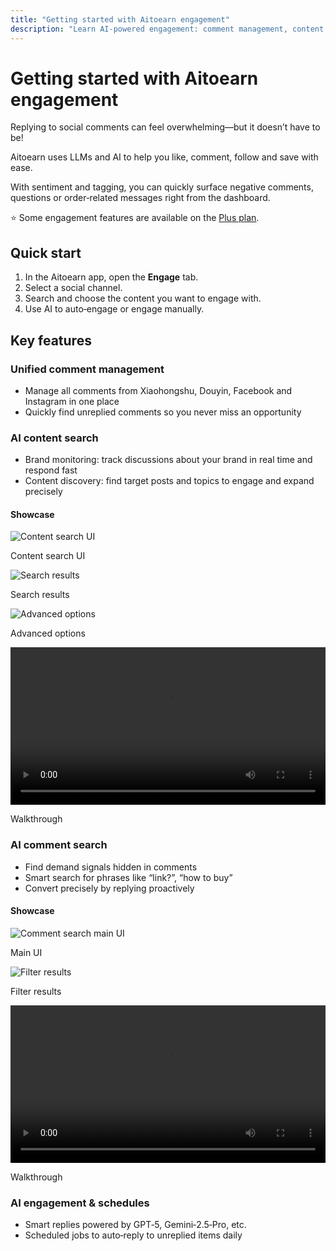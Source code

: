 ```yaml
---
title: "Getting started with Aitoearn engagement"
description: "Learn AI‑powered engagement: comment management, content search and auto‑replies."
---
```


# Getting started with Aitoearn engagement

Replying to social comments can feel overwhelming—but it doesn’t have to be!

Aitoearn uses LLMs and AI to help you like, comment, follow and save with ease.

With sentiment and tagging, you can quickly surface negative comments, questions or order‑related messages right from the dashboard.

⭐️ Some engagement features are available on the [Plus plan](https://aitoearn.ai/en/pricing).

## Quick start

1. In the Aitoearn app, open the **Engage** tab.
2. Select a social channel.
3. Search and choose the content you want to engage with.
4. Use AI to auto‑engage or engage manually.

## Key features

### Unified comment management
- Manage all comments from Xiaohongshu, Douyin, Facebook and Instagram in one place
- Quickly find unreplied comments so you never miss an opportunity

### AI content search
- Brand monitoring: track discussions about your brand in real time and respond fast
- Content discovery: find target posts and topics to engage and expand precisely

#### Showcase

<div style={{display: "flex", flexWrap: "wrap", gap: "16px", margin: "20px 0"}}>
  <div style={{flex: "1", minWidth: "200px"}}>
    <img src="../../../photo/contentsearch1.jpeg" alt="Content search UI" style={{width: "100%", borderRadius: "8px", border: "1px solid #e5e7eb"}} />
    <p style={{textAlign: "center", margin: "8px 0 0", color: "#6b7280", fontSize: "14px"}}>Content search UI</p>
  </div>
  <div style={{flex: "1", minWidth: "200px"}}>
    <img src="../../../photo/contentsearch2.jpeg" alt="Search results" style={{width: "100%", borderRadius: "8px", border: "1px solid #e5e7eb"}} />
    <p style={{textAlign: "center", margin: "8px 0 0", color: "#6b7280", fontSize: "14px"}}>Search results</p>
  </div>
  <div style={{flex: "1", minWidth: "200px"}}>
    <img src="../../../photo/contentsearch4.jpeg" alt="Advanced options" style={{width: "100%", borderRadius: "8px", border: "1px solid #e5e7eb"}} />
    <p style={{textAlign: "center", margin: "8px 0 0", color: "#6b7280", fontSize: "14px"}}>Advanced options</p>
  </div>
  <div style={{flex: "1", minWidth: "300px"}}>
    <video controls width="100%" style={{borderRadius: "8px", border: "1px solid #e5e7eb"}}>
      <source src="../../../photo/contentsearch0.mp4" type="video/mp4" />
      Your browser does not support the video tag.
    </video>
    <p style={{textAlign: "center", margin: "8px 0 0", color: "#6b7280", fontSize: "14px", fontWeight: "500"}}>Walkthrough</p>
  </div>
</div>

### AI comment search
- Find demand signals hidden in comments
- Smart search for phrases like “link?”, “how to buy”
- Convert precisely by replying proactively

#### Showcase

<div style={{display: "flex", flexWrap: "wrap", gap: "16px", margin: "20px 0"}}>
  <div style={{flex: "1", minWidth: "250px"}}>
    <img src="../../../photo/commentfilter.jpeg" alt="Comment search main UI" style={{width: "100%", borderRadius: "8px", border: "1px solid #e5e7eb"}} />
    <p style={{textAlign: "center", margin: "8px 0 0", color: "#6b7280", fontSize: "14px"}}>Main UI</p>
  </div>
  <div style={{flex: "1", minWidth: "250px"}}>
    <img src="../../../photo/commentfilter2.jpeg" alt="Filter results" style={{width: "100%", borderRadius: "8px", border: "1px solid #e5e7eb"}} />
    <p style={{textAlign: "center", margin: "8px 0 0", color: "#6b7280", fontSize: "14px"}}>Filter results</p>
  </div>
  <div style={{flex: "1", minWidth: "400px"}}>
    <video controls width="100%" style={{borderRadius: "8px", border: "1px solid #e5e7eb"}}>
      <source src="../../../photo/commentfilter2.mp4" type="video/mp4" />
      Your browser does not support the video tag.
    </video>
    <p style={{textAlign: "center", margin: "8px 0 0", color: "#6b7280", fontSize: "14px", fontWeight: "500"}}>Walkthrough</p>
  </div>
</div>

### AI engagement & schedules
- Smart replies powered by GPT‑5, Gemini‑2.5‑Pro, etc.
- Scheduled jobs to auto‑reply to unreplied items daily
